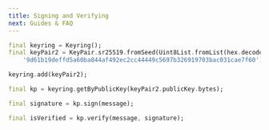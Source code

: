 ```yaml
---
title: Signing and Verifying
next: Guides & FAQ
---
```


```dart
final keyring = Keyring();
final keyPair2 = KeyPair.sr25519.fromSeed(Uint8List.fromList(hex.decode(
    '9d61b19deffd5a60ba844af492ec2cc44449c5697b326919703bac031cae7f60'));

keyring.add(keyPair2);

final kp = keyring.getByPublicKey(keyPair2.publicKey.bytes);

final signature = kp.sign(message);

final isVerified = kp.verify(message, signature);
```
